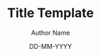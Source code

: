 ---
title: "Title Template"
date: "DD-MM-YYYY"
description: "Description"
image: "https://placehold.co/600x400"
author: "Author Name"
keywords: []
---